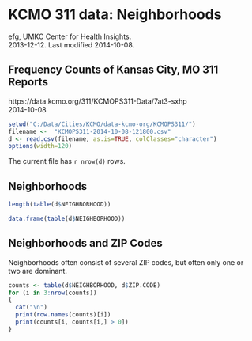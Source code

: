 # KCMO 311 data:  Neighborhoods
efg, UMKC Center for Health Insights.  
2013-12-12.  Last modified 2014-10-08.  

## Frequency Counts of Kansas City, MO 311 Reports
https://data.kcmo.org/311/KCMOPS311-Data/7at3-sxhp  
2014-10-08

```r
setwd("C:/Data/Cities/KCMO/data-kcmo-org/KCMOPS311/")
filename <-  "KCMOPS311-2014-10-08-121800.csv"
d <- read.csv(filename, as.is=TRUE, colClasses="character")
options(width=120)
```
The current file has `r nrow(d)` rows.

## Neighborhoods



```r
length(table(d$NEIGHBORHOOD))

data.frame(table(d$NEIGHBORHOOD))
```
## Neighborhoods and ZIP Codes

Neighborhoods often consist of several ZIP codes, but often only one or two are dominant.

```r
counts <- table(d$NEIGHBORHOOD, d$ZIP.CODE)
for (i in 3:nrow(counts))
{
  cat("\n")
  print(row.names(counts)[i])
  print(counts[i, counts[i,] > 0])
}        
```
